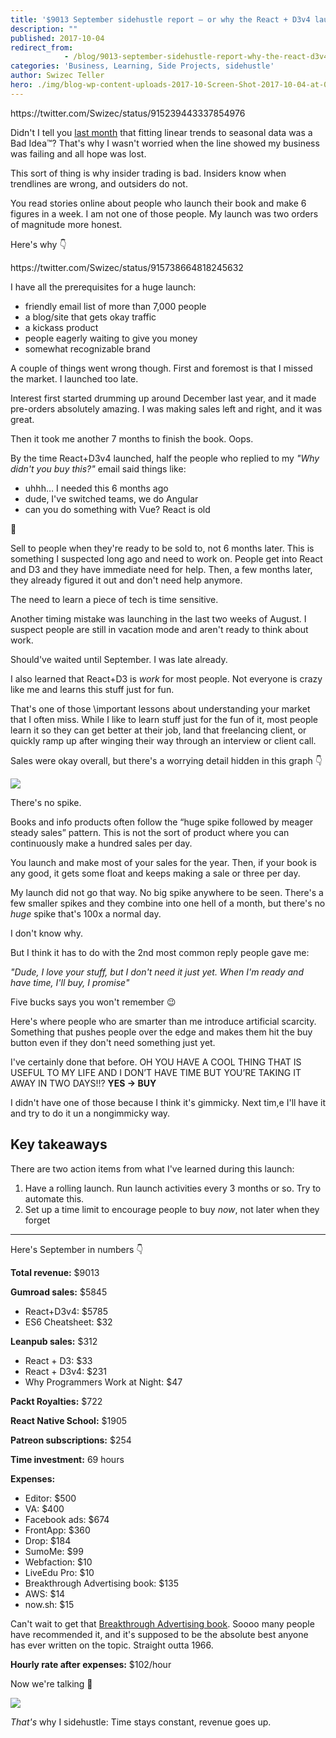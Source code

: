 ```yaml
---
title: '$9013 September sidehustle report – or why the React + D3v4 launch was not 6 figures or even 5'
description: ""
published: 2017-10-04
redirect_from: 
            - /blog/9013-september-sidehustle-report-why-the-react-d3v4-launch/swizec/7837
categories: 'Business, Learning, Side Projects, sidehustle'
author: Swizec Teller
hero: ./img/blog-wp-content-uploads-2017-10-Screen-Shot-2017-10-04-at-09.21.58.png
---
```

https&#x3A;//twitter.com/Swizec/status/915239443337854976



Didn't I tell you [last month](https://swizec.com/blog/2629-august-sidehustle-report/swizec/7782) that fitting linear trends to seasonal data was a Bad Idea™? That's why I wasn't worried when the line showed my business was failing and all hope was lost.



This sort of thing is why insider trading is bad. Insiders know when trendlines are wrong, and outsiders do not.



You read stories online about people who launch their book and make 6 figures in a week. I am not one of those people. My launch was two orders of magnitude more honest.



Here's why 👇



https&#x3A;//twitter.com/Swizec/status/915738664818245632



I have all the prerequisites for a huge launch:



- friendly email list of more than 7,000 people
- a blog/site that gets okay traffic
- a kickass product
- people eagerly waiting to give you money
- somewhat recognizable brand



A couple of things went wrong though. First and foremost is that I missed the market. I launched too late.



Interest first started drumming up around December last year, and it made pre-orders absolutely amazing. I was making sales left and right, and it was great.



Then it took me another 7 months to finish the book. Oops.



By the time React+D3v4 launched, half the people who replied to my _"Why didn't you buy this?"_ email said things like:



- uhhh… I needed this 6 months ago
- dude, I've switched teams, we do Angular
- can you do something with Vue? React is old



💩



Sell to people when they're ready to be sold to, not 6 months later. This is something I suspected long ago and need to work on. People get into React and D3 and they have immediate need for help. Then, a few months later, they already figured it out and don't need help anymore.



The need to learn a piece of tech is time sensitive.



Another timing mistake was launching in the last two weeks of August. I suspect people are still in vacation mode and aren't ready to think about work.



Should've waited until September. I was late already.



I also learned that React+D3 is _work_ for most people. Not everyone is crazy like me and learns this stuff just for fun.



That's one of those \\important lessons about understanding your market that I often miss. While I like to learn stuff just for the fun of it, most people learn it so they can get better at their job, land that freelancing client, or quickly ramp up after winging their way through an interview or client call.



Sales were okay overall, but there's a worrying detail hidden in this graph 👇



![](./img/blog-wp-content-uploads-2017-10-Screen-Shot-2017-10-04-at-09.21.58.png)



There's no spike.



Books and info products often follow the “huge spike followed by meager steady sales” pattern. This is not the sort of product where you can continuously make a hundred sales per day.



You launch and make most of your sales for the year. Then, if your book is any good, it gets some float and keeps making a sale or three per day.



My launch did not go that way. No big spike anywhere to be seen. There's a few smaller spikes and they combine into one hell of a month, but there's no _huge_ spike that's 100x a normal day.



I don't know why.



But I think it has to do with the 2nd most common reply people gave me:



_"Dude, I love your stuff, but I don't need it just yet. When I'm ready and have time, I'll buy, I promise"_



Five bucks says you won't remember 😉



Here's where people who are smarter than me introduce artificial scarcity. Something that pushes people over the edge and makes them hit the buy button even if they don't need something just yet.



I've certainly done that before. OH YOU HAVE A COOL THING THAT IS USEFUL TO MY LIFE AND I DON’T HAVE TIME BUT YOU’RE TAKING IT AWAY IN TWO DAYS!!? **YES → BUY**



I didn't have one of those because I think it's gimmicky. Next tim,e I'll have it and try to do it un a nongimmicky way.



## Key takeaways



There are two action items from what I've learned during this launch:



1. Have a rolling launch. Run launch activities every 3 months or so. Try to automate this.
2. Set up a time limit to encourage people to buy _now_, not later when they forget



* * *



Here's September in numbers 👇



**Total revenue:** $9013



**Gumroad sales:** $5845



- React+D3v4: $5785
- ES6 Cheatsheet: $32



**Leanpub sales:** $312



- React + D3: $33
- React + D3v4: $231
- Why Programmers Work at Night: $47



**Packt Royalties:** $722



**React Native School:** $1905



**Patreon subscriptions:** $254



**Time investment:** 69 hours



**Expenses:**



- Editor: $500
- VA: $400
- Facebook ads: $674
- FrontApp: $360
- Drop: $184
- SumoMe: $99
- Webfaction: $10
- LiveEdu Pro: $10
- Breakthrough Advertising book: $135
- AWS: $14
- now.sh: $15



Can't wait to get that [Breakthrough Advertising book](https://www.breakthroughadvertisingbook.com/). Soooo many people have recommended it, and it's supposed to be the absolute best anyone has ever written on the topic. Straight outta 1966.



**Hourly rate after expenses:** $102/hour



Now we're talking 🤘



![](./img/blog-wp-content-uploads-2017-10-l1ghtsab3r-partyparrot.gif)



_That's_ why I sidehustle: Time stays constant, revenue goes up.
